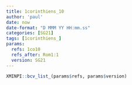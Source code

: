 ```yaml
---
title: 1corinthiens_10
author: 'paul'
date: now
date-format: "D MMM YY HH:mm.ss"
categories: [SG21]
tags: [1corinthiens_]
params:
  refs: 1co10
  refs_after: Rom1:1
  version: SG21
---
```


```r
XMINPI::bcv_list_(params$refs, params$version)
```

